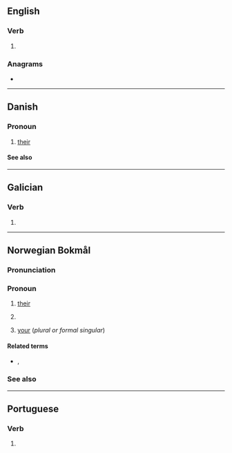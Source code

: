 {{also|Deres|de res|dere's}}
==English==

===Verb===
{{head|en|verb form}}

# {{en-third-person singular of|dere}}

===Anagrams===
* {{anagrams|en|a=deers|DEERS|Seder|deers|drees|redes|reeds|resed|seder}}

----

==Danish==

===Pronoun===
{{head|da|pronoun|nominative|de|objective|dem}}

# [[their]] {{gloss|3rd person plural, possessive}}

====See also====
{{Danish personal pronouns}}

----

==Galician==

===Verb===
{{gl-verb-form}}

# {{inflection of|gl|dar||2|s|futr|subj}}

----

==Norwegian Bokmål==

===Pronunciation===
{{rfp|nb}}

===Pronoun===
{{head|nb|pronoun}}

# [[their]] {{qualifier|possessive determiner}}
# {{l|en|theirs}} {{qualifier|possessive pronoun}}
# [[your]] (''plural or formal singular'')

====Related terms====
* {{l|nb|de}}, {{l|nb|dere}}

===See also===
{{nb-pers-pron}}

----

==Portuguese==

===Verb===
{{head|pt|verb form}}

# {{inflection of|pt|dar||2|s|futr|subj}}